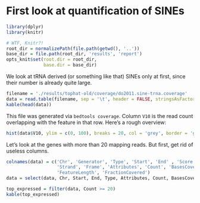 # First look at quantification of SINEs

```r
library(dplyr)
library(knitr)

# WTF, Knitr?!
root_dir = normalizePath(file.path(getwd(), '..'))
base_dir = file.path(root_dir, 'results', 'report')
opts_knit$set(root.dir = root_dir,
              base.dir = base_dir)
```

We look at tRNA derived (or something like that) SINEs only at first, since their number is already quite large.

```r
filename = './results/tophat-old/coverage/do2011.sine-trna.coverage'
data = read.table(filename, sep = '\t', header = FALSE, stringsAsFactors = FALSE)
kable(head(data))
```

This file was generated via `bedtools coverage`.
Column `V10` is the read count overlapping with the feature in that row. Here’s a rough overview:

```r
hist(data$V10, ylim = c(0, 100), breaks = 20, col = 'grey', border = 'grey')
```

Let’s look at the genes with more than 20 mapping reads. But first, get rid of useless columns.

```r
colnames(data) = c('Chr', 'Generator', 'Type', 'Start', 'End' , 'Score',
                   'Strand', 'Frame', 'Attributes', 'Count', 'BasesCovered',
                   'FeatureLength', 'FractionCovered')
data = select(data, Chr, Start, End, Type, Attributes, Count, BasesCovered)

top_expressed = filter(data, Count >= 20)
kable(top_expressed)
```
